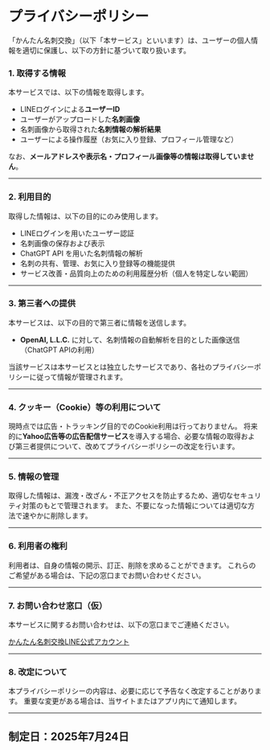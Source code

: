 # プライバシーポリシー

「かんたん名刺交換」（以下「本サービス」といいます）は、ユーザーの個人情報を適切に保護し、以下の方針に基づいて取り扱います。

### 1. 取得する情報

本サービスでは、以下の情報を取得します。

* LINEログインによる**ユーザーID**
* ユーザーがアップロードした**名刺画像**
* 名刺画像から取得された**名刺情報の解析結果**
* ユーザーによる操作履歴（お気に入り登録、プロフィール管理など）

なお、**メールアドレスや表示名・プロフィール画像等の情報は取得していません**。

---

### 2. 利用目的

取得した情報は、以下の目的にのみ使用します。

* LINEログインを用いたユーザー認証
* 名刺画像の保存および表示
* ChatGPT API を用いた名刺情報の解析
* 名刺の共有、管理、お気に入り登録等の機能提供
* サービス改善・品質向上のための利用履歴分析（個人を特定しない範囲）

---

### 3. 第三者への提供

本サービスは、以下の目的で第三者に情報を送信します。

* **OpenAI, L.L.C.** に対して、名刺情報の自動解析を目的とした画像送信（ChatGPT APIの利用）

当該サービスは本サービスとは独立したサービスであり、各社のプライバシーポリシーに従って情報が管理されます。

---

### 4. クッキー（Cookie）等の利用について

現時点では広告・トラッキング目的でのCookie利用は行っておりません。
将来的に**Yahoo広告等の広告配信サービス**を導入する場合、必要な情報の取得および第三者提供について、改めてプライバシーポリシーの改定を行います。

---

### 5. 情報の管理

取得した情報は、漏洩・改ざん・不正アクセスを防止するため、適切なセキュリティ対策のもとで管理されます。
また、不要になった情報については適切な方法で速やかに削除します。

---

### 6. 利用者の権利

利用者は、自身の情報の開示、訂正、削除を求めることができます。
これらのご希望がある場合は、下記の窓口までお問い合わせください。

---

### 7. お問い合わせ窓口（仮）

本サービスに関するお問い合わせは、以下の窓口までご連絡ください。

[かんたん名刺交換LINE公式アカウント](https://lin.ee/rRTZwYk)

---

### 8. 改定について

本プライバシーポリシーの内容は、必要に応じて予告なく改定することがあります。
重要な変更がある場合は、当サイトまたはアプリ内にて通知します。

---

## 制定日：2025年7月24日
